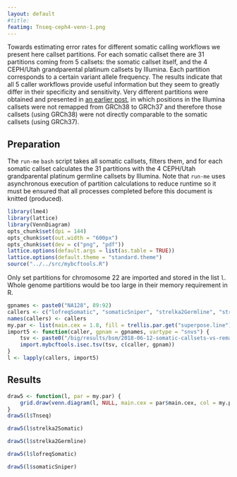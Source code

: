 ```yaml
---
layout: default
#title: 
featimg: Tnseq-ceph4-venn-1.png
---
```


Towards estimating error rates for different somatic calling workflows we present here callset partitions.  For each somatic callset there are 31 partitions coming from 5 callsets: the somatic callset itself, and the 4 CEPH/Utah grandparental platinum callsets by Illumina.  Each partition corresponds to a certain variant allele frequency.  The results indicate that all 5 caller workflows provide useful information but they seem to greatly differ in their specificity and sensitivity. Very different partitions were obtained and presented in [an earlier post]({{ site.baseurl }}{% post_url /projects/bsm/2018-05-09-truth-sets %}), in which positions in the Illumina callsets were not remapped from GRCh38 to GRCh37 and therefore those callsets (using GRCh38) were not directly comparable to the somatic callsets (using GRCh37).


## Preparation

The `run-me` `bash` script takes all somatic callsets, filters them, and for each somatic callset calculates the 31 partitions with the 4 CEPH/Utah grandparental platinum germline callsets by Illumina.  Note that `run-me` uses asynchronous execution of partition calculations to reduce runtime so it must be ensured that all processes completed before this document is knitted (produced).

```r
library(lme4)
library(lattice)
library(VennDiagram)
opts_chunk$set(dpi = 144)
opts_chunk$set(out.width = "600px")
opts_chunk$set(dev = c("png", "pdf"))
lattice.options(default.args = list(as.table = TRUE))
lattice.options(default.theme = "standard.theme")
source("../../src/mybcftools.R")
```

Only set partitions for chromosome 22 are imported and stored in the list `l`.  Whole genome partitions would be too large in their memory requirement in R.

```r
gpnames <- paste0("NA128", 89:92)
callers <- c("lofreqSomatic", "somaticSniper", "strelka2Germline", "strelka2Somatic", "Tnseq")
names(callers) <- callers
my.par <- list(main.cex = 1.8, fill = trellis.par.get("superpose.line")$col[1:5], col = "gray", cat.cex = 1.4)
import5 <- function(caller, gpnam = gpnames, vartype = "snvs") {
    tsv <- paste0("/big/results/bsm/2018-06-12-somatic-callsets-vs-remapped-truthsets/22/", caller, "-", vartype, "/all.tsv")
    import.mybcftools.isec.tsv(tsv, c(caller, gpnam))
}
l <- lapply(callers, import5)
```

## Results

```r
draw5 <- function(l, par = my.par) {
    grid.draw(venn.diagram(l, NULL, main.cex = par$main.cex, col = my.par$col, fill = par$fill, cat.cex = par$cat.cex))
}
draw5(l$Tnseq)
```

```r
draw5(l$strelka2Somatic)
```

```r
draw5(l$strelka2Germline)
```

```r
draw5(l$lofreqSomatic)
```

```r
draw5(l$somaticSniper)
```

